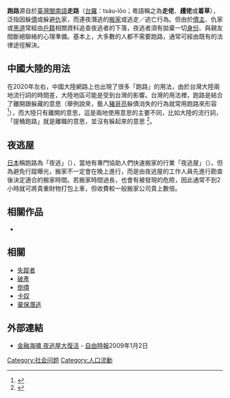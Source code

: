 {{refimprove|time=2017-05-17T02:04:19+00:00}}
'''跑路'''源自於[[臺灣閩南語|臺灣閩南語]]'''走路'''（[[台羅|台羅]]：tsáu-lōo；粵語稱之為'''走佬'''、'''趯佬'''或'''着草'''），泛指因躲[[債|債]]或躲避[[仇恨|仇]]家，而連夜潛逃的[[搬家|搬家]]或逃走／逃亡行為。但由於[[債主|債主]]、仇家或[[黑道|黑道]]常經由[[戶籍|戶籍]]相關資料追查夜逃者的下落，夜逃者須有拋棄一切[[身份|身份]]、與親友間斷絕聯絡的心理準備。基本上，大多數的人都不需要跑路，通常可經由既有的法律途徑解決。

==中國大陸的用法==
在2020年左右，中國大陸網路上也出現了很多「跑路」的用法，由於台灣大陸兩地流行詞的時間差，大陸地區可能是受到台灣的影響。台灣的用法裡，跑路是結合了離開跟躲藏的意思（舉例說來，藝人[[豬哥亮|豬哥亮]]躲債消失的行為就常用跑路來形容<ref>{{Cite news|url=https://star.ettoday.net/news/925871|title=豬哥亮2度跑路「復出狂賺3億」　6億賭債還剩…|publisher=ETtoday新聞雲|date=2017-05-17|language=zh-tw}}</ref>），而大陸只有離開的意思，這是兩地使用意思的主要不同，比如大陸的流行詞，「提桶跑路」就是離職的意思，並沒有躲起來的意思  <ref>{{Cite web|title=提桶跑路什么意思？|url=https://www.zhihu.com/question/394275935|date=2020-12-07|publisher=知乎}}</ref>。
==夜逃屋==
[[日本|日本]]稱跑路為「夜逃」（{{lang|ja|夜逃げ}}），當地有專門協助人們快速搬家的行業「夜逃屋」（{{lang|ja|夜逃げ屋}}）。但為避免行蹤曝光，搬家不一定會在晚上進行，而是由夜逃屋的工作人員先進行勘查後決定適合的搬家時間。若搬家時間過長，也會有被發現的危險，因此通常不到2小時就可將貴重財物打包上車，但收費較一般搬家公司貴上數倍。

==相關作品==
* {{link-ja|夜逃屋本舖|夜逃げ屋本舗}}

==相關==
* [[失蹤者|失蹤者]]
* [[破產|破產]]
* [[倒債|倒債]]
* [[卡奴|卡奴]]
* [[棄保潛逃|棄保潛逃]]

==外部連結==
* [http://www.libertytimes.com.tw/2009/new/jan/2/today-int6.htm 金融海嘯 夜逃屋大復活] - [[自由時報|自由時報]]2009年1月2日

[[Category:社会问题|Category:社会问题]]
[[Category:人口流動|Category:人口流動]]